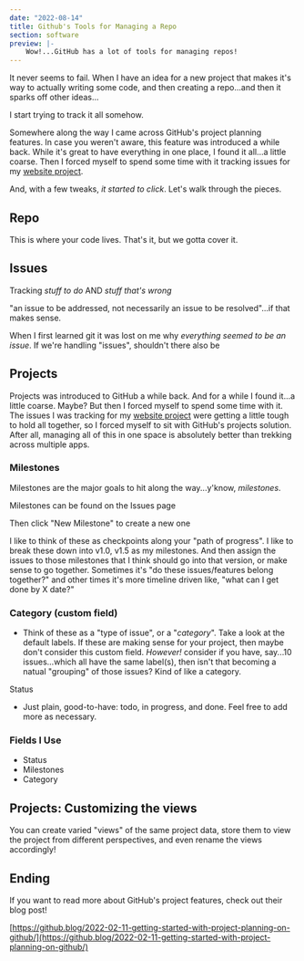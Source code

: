 ```yaml
---
date: "2022-08-14"
title: Github's Tools for Managing a Repo
section: software
preview: |- 
    Wow!...GitHub has a lot of tools for managing repos!
---
```


It never seems to fail. When I have an idea for a new project that makes it's way to actually writing 
some code, and then creating a repo...and then it sparks off other ideas...

I start trying to track it all somehow.

Somewhere along the way I came across GitHub's project planning features. In case you weren't 
aware, this feature was introduced a while back. While it's great to have everything in one 
place, I found it all...a little coarse. Then I forced myself to spend some time with it tracking 
issues for my [website project](https://github.com/meddlin/rushinglabs-blog/issues). 

And, with a few tweaks, _it started to click_. Let's walk through the pieces.


## Repo

This is where your code lives. That's it, but we gotta cover it.


## Issues

Tracking _stuff to do_ AND _stuff that's wrong_

"an issue to be addressed, not necessarily an issue to be resolved"...if that makes sense.

When I first learned git it was lost on me why _everything seemed to be an issue_. If we're 
handling "issues", shouldn't there also be 


## Projects

Projects was introduced to GitHub a while back. And for a while I found it...a little coarse.
Maybe? But then I forced myself to spend 
some time with it. The issues I was tracking for my [website project](https://github.com/meddlin/rushinglabs-blog/issues) 
were getting a little 
tough to hold all together, so I forced myself to sit with GitHub's projects solution. 
After all, managing all of this in one space is absolutely better than trekking across multiple 
apps.

### Milestones

Milestones are the major goals to hit along the way...y'know, _milestones_.

Milestones can be found on the Issues page

<CenteredImage
    srcUrl="https://meddlin-web.s3.us-east-2.amazonaws.com/2022-08-17_github-projects/milestones-issues-page.png"
    width="1340"
    height="381"
    layout="responsive"
    alt="Milestones can be found on GitHub issues page"
/>

Then click "New Milestone" to create a new one

<CenteredImage
    srcUrl="https://meddlin-web.s3.us-east-2.amazonaws.com/2022-08-17_github-projects/milestones-new-milestone.png"
    width="1352"
    height="362"
    layout="responsive"
    alt="Issues, then Milestones, then New Milestone"
/>


I like to think of these as checkpoints along your "path of progress". I like to break 
these down into v1.0, v1.5 as my milestones. And then assign the issues to those milestones that 
I think should go into that version, or make sense to go together. Sometimes it's "do these 
issues/features belong together?" and other times it's more timeline driven like, "what can 
I get done by X date?"



### Category (custom field)

- Think of these as a "type of issue", or a "_category_". Take a look at the default labels.
If these are making sense for your project, then maybe don't consider this custom field.
_However!_ consider if you have, say...10 issues...which all have the same label(s), then isn't 
that becoming a natual "grouping" of those issues? Kind of like a category.

Status 

- Just plain, good-to-have: todo, in progress, and done. Feel free to add more as necessary.

### Fields I Use

- Status
- Milestones
- Category


## Projects: Customizing the views 

You can create varied "views" of the same project data, store them to view the project from different 
perspectives, and even rename the views accordingly!


## Ending

If you want to read more about GitHub's project features, check out their 
blog post!

[https://github.blog/2022-02-11-getting-started-with-project-planning-on-github/](https://github.blog/2022-02-11-getting-started-with-project-planning-on-github/)